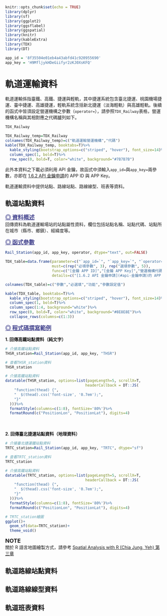 ```r
knitr::opts_chunk$set(echo = TRUE)
library(dplyr)
library(sf)
library(ggplot2)
library(ggsflabel)
library(ggspatial)
library(knitr)
library(kableExtra)
library(TDX)
library(DT)

app_id = '8f35504e01eb4a43abfd41c920955690'
app_key = 'H9MfljykHDeGiifyr2zKJ0XsKFQ'
```

# **軌道運輸資料**
軌道運輸係指臺鐵、高鐵、捷運與輕軌，其中捷運系統包含臺北捷運、桃園機場捷運、臺中捷運、高雄捷運，輕軌系統含括新北捷運（淡海輕軌）與高雄輕軌。後續的函式中皆須設定營運機構之參數（`operator=`），請參照`TDX_Railway`表格，營運機構名稱與其相對應之代碼臚列如下。  

```r
TDX_Railway
```

```r
TDX_Railway_temp=TDX_Railway
colnames(TDX_Railway_temp)=c("軌道運輸營運機構","代碼")
kable(TDX_Railway_temp, booktabs=T)%>%
  kable_styling(bootstrap_options=c("striped", "hover"), font_size=14)%>%
  column_spec(1, bold=T)%>%
  row_spec(0, bold=T, color="white", background="#7B7B7B")
```

此外本資料之下載必須利用 API 金鑰，故函式中須輸入`app_id=`與`app_key=`兩參數，亦即在 [1.6.2 API 金鑰申請](#api-金鑰申請)的 APP ID 與 APP Key。  

軌道運輸資料中提供站點、路線站點、路線線型、班表等資料。  


## 軌道站點資料
<font color="#484891" size="4"><u>**◎ 資料概述**</u></font>  
回傳資料為軌道運輸場站的站點屬性資料，欄位包括站點名稱、站點代碼、站點所在城市（縣市、鄉鎮）、經緯度等。  

<font color="#484891" size="4"><u>**◎ 函式參數**</u></font>  
```r
Rail_Station(app_id, app_key, operator, dtype="text", out=FALSE)
```

```r
TDX_table=data.frame(parameter=c("`app_id=`", "`app_key=`", "`operator=`", rep("`dtype=`", 2), rep("`out=`", 3)),
                     must=c(rep("必填參數", 3), rep("選填參數", 5)),
                     func=c("[金鑰 APP ID]","[金鑰 APP Key]","營運機構代碼", rep("回傳的資料型態", 2), rep("匯出資料之路徑", 3)),
                     details=c("[1.6.2 API 金鑰申請](#api-金鑰申請)的 APP ID","[1.6.2 API 金鑰申請](#api-金鑰申請)的 APP Key","請參照`TDX_Railway`表格","`text`：純文字形式，其資料型態屬`data.frame` [**預設值**]","`sf`：地理資料形式，其資料型態屬`sf`","`FALSE`：不匯出資料至本機 [**預設值**]" ,"若回傳的資料型態為「`text`」：路徑必須含有`.csv`或`.txt`", "若回傳的資料型態為「`sf`」：路徑必須含有`.shp`"))

colnames(TDX_table)=c("參數","必選填","功能","參數設定值")

kable(TDX_table, booktabs=T)%>%
  kable_styling(bootstrap_options=c("striped", "hover"), font_size=14)%>%
  column_spec(1, bold=T)%>%
  column_spec(1:4, background="white")%>%
  row_spec(0, bold=T, color="white", background="#8E8E8E")%>%
  collapse_rows(columns=c(1:3))
```

<font color="#484891" size="4"><u>**◎ 程式碼撰寫範例**</u></font>  

**1. 回傳高鐵站點資料（純文字）**
```r
# 介接高鐵站點資料
THSR_station=Rail_Station(app_id, app_key, "THSR")
```

```r
# 查看THSR_station資料
THSR_station
```

```r
# 介接高鐵站點資料
datatable(THSR_station, options=list(pageLength=5, scrollX=T,
                                    headerCallback = DT::JS(
    "function(thead) {",
    "  $(thead).css('font-size', '0.7em');",
    "}"
  )))%>%
  formatStyle(columns=c(1:8), fontSize='80%')%>%
  formatRound(c("PositionLon", "PositionLat"), digits=4)
```

<br></br>
**2. 回傳臺北捷運站點資料（地理資料）**
```r
# 介接臺北捷運鐵站點資料
TRTC_station=Rail_Station(app_id, app_key, "TRTC", dtype="sf")
```

```r
# 查看TRTC_station資料
TRTC_station
```

```r
# 介接高鐵站點資料
datatable(TRTC_station, options=list(pageLength=5, scrollX=T,
                                    headerCallback = DT::JS(
    "function(thead) {",
    "  $(thead).css('font-size', '0.7em');",
    "}"
  )))%>%
  formatStyle(columns=c(1:8), fontSize='80%')%>%
  formatRound(c("PositionLon", "PositionLat"), digits=4)
```

```r
# TRTC_station繪圖
ggplot()+
  geom_sf(data=TRTC_station)+
  theme_void()
```

:::notice
<font size="4">**NOTE**</font>  
關於 R 語言地圖繪製方式，請參考 [Spatial Analysis with R (Chia Jung, Yeh) 第三章](https://chiajung-yeh.github.io/Spatial-Analysis/data-visualization-with-maps.html)
:::


## 軌道路線站點資料



## 軌道路線線型資料



## 軌道班表資料




